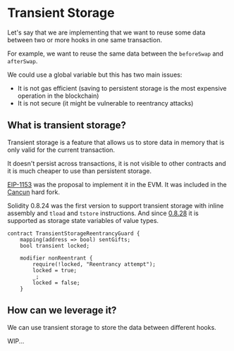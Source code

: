 # Transient Storage

Let's say that we are implementing that we want to reuse some data between two or more hooks in one same transaction.

For example, we want to reuse the same data between the `beforeSwap` and `afterSwap`.

We could use a global variable but this has two main issues:

-   It is not gas efficient (saving to persistent storage is the most expensive operation in the blockchain)
-   It is not secure (it might be vulnerable to reentrancy attacks)

## What is transient storage?

Transient storage is a feature that allows us to store data in memory that is only valid for the current transaction.

It doesn't persist across transactions, it is not visible to other contracts and it is much cheaper to use than persistent storage.

[EIP-1153](https://eips.ethereum.org/EIPS/eip-1153) was the proposal to implement it in the EVM. It was included in the [Cancun](https://ethereum.org/en/developers/docs/networks/cancun/) hard fork.

Solidity 0.8.24 was the first version to support transient storage with inline assembly and `tload` and `tstore` instructions.
And since [0.8.28](https://docs.soliditylang.org/en/v0.8.30/contracts.html#transient-storage) it is supported as storage state variables of value types.

```solidity
contract TransientStorageReentrancyGuard {
    mapping(address => bool) sentGifts;
    bool transient locked;

    modifier nonReentrant {
        require(!locked, "Reentrancy attempt");
        locked = true;
        _;
        locked = false;
    }
```

## How can we leverage it?

We can use transient storage to store the data between different hooks.

WIP...
